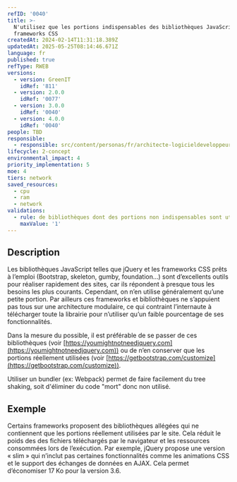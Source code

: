 ```yaml
---
refID: '0040'
title: >-
  N'utilisez que les portions indispensables des bibliothèques JavaScript et
  frameworks CSS
createdAt: 2024-02-14T11:31:18.389Z
updatedAt: 2025-05-25T08:14:46.671Z
language: fr
published: true
refType: RWEB
versions:
  - version: GreenIT
    idRef: '811'
  - version: 2.0.0
    idRef: '0077'
  - version: 3.0.0
    idRef: '0040'
  - version: 4.0.0
    idRef: '0040'
people: TBD
responsible:
  - responsible: src/content/personas/fr/architecte-logicieldeveloppeur.mdx
lifecycle: 2-concept
environmental_impact: 4
priority_implementation: 5
moe: 4
tiers: network
saved_resources:
  - cpu
  - ram
  - network
validations:
  - rule: de bibliothèques dont des portions non indispensables sont utilisées
    maxValue: '1'
---
```


## Description

Les bibliothèques JavaScript telles que jQuery et les frameworks CSS prêts à l’emploi (Bootstrap, skeleton, gumby, foundation…)
sont d’excellents outils pour réaliser rapidement des sites, car ils répondent à presque tous les besoins les plus courants.
Cependant, on n’en utilise généralement qu’une petite portion. Par ailleurs ces frameworks et bibliothèques ne s’appuient pas tous sur une architecture modulaire,
ce qui contraint l’internaute à télécharger toute la librairie pour n’utiliser qu’un faible pourcentage de ses fonctionnalités.

Dans la mesure du possible, il est préférable de se passer de ces bibliothèques (voir [https://youmightnotneedjquery.com](https://youmightnotneedjquery.com))
ou de n’en conserver que les portions réellement utilisées (voir [https://getbootstrap.com/customize](https://getbootstrap.com/customize)).

Utiliser un bundler (ex: Webpack) permet de faire facilement du tree shaking, soit d'éliminer du code "mort" donc non utilisé.

## Exemple

Certains frameworks proposent des bibliothèques allégées qui ne contiennent que les portions réellement utilisées par le site. Cela réduit le poids des des fichiers téléchargés par le navigateur et les ressources consommées lors de l’exécution. Par exemple, jQuery propose une version « slim » qui n’inclut pas certaines fonctionnalités comme les animations CSS et le support des échanges de données en AJAX. Cela permet d’économiser 17 Ko pour la version 3.6.

